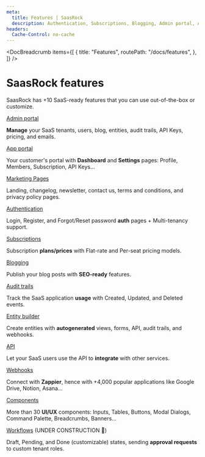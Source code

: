```yaml
---
meta:
  title: Features | SaasRock
  description: Authentication, Subscriptions, Blogging, Admin portal, App portal, Audit trails, Entity builder, API, and Webhooks
headers:
  Cache-Control: no-cache
---
```



<DocBreadcrumb
  items={[
    {
      title: "Features",
      routePath: "/docs/features",
    },
  ]}
/>

# SaasRock features

SaasRock has +10 SaaS-ready features that you can use out-of-the-box or customize.

[Admin portal](/docs/features/admin-portal)

**Manage** your SaaS tenants, users, blog, entities, audit trails, API Keys, pricing, and emails.

[App portal](/docs/features/app-portal)

Your customer's portal with **Dashboard** and **Settings** pages: Profile, Members, Subscription, API Keys...

[Marketing Pages](/docs/features/marketing)

Landing, changelog, newsletter, contact us, terms and conditions, and privacy policy pages.

[Authentication](/docs/features/authentication)

Login, Register, and Forgot/Reset password **auth** pages + Multi-tenancy support.

[Subscriptions](/docs/features/subscriptions)

Subscription **plans/prices** with Flat-rate and Per-seat pricing models.

[Blogging](/docs/features/blogging)

Publish your blog posts with **SEO-ready** features.

[Audit trails](/docs/features/audit-trails)

Track the SaaS application **usage** with Created, Updated, and Deleted events.

[Entity builder](/docs/features/entity-builder)

Create entities with **autogenerated** views, forms, API, audit trails, and webhooks.

[API](/docs/features/api)

Let your SaaS users use the API to **integrate** with other services.

[Webhooks](/docs/features/webhooks)

Connect with **Zappier**, hence with +4,000 popular applications like Google Drive, Notion, Asana...

[Components](/docs/components)

More than 30 **UI/UX** components: Inputs, Tables, Buttons, Modal Dialogs, Command Palette, Breadcrumbs, Banners...

[Workflows](/docs/features/workflows) (UNDER CONSTRUCTION 🚧)

Draft, Pending, and Done (customizable) states, sending **approval requests** to custom tenant roles.
